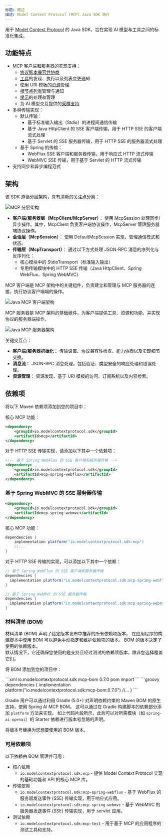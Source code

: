 ```yaml
---
标题: 概述
描述: Model Context Protocol (MCP) Java SDK 简介
---
```


用于 [Model Context Protocol](https://modelcontextprotocol.org/docs/concepts/architecture) 的 Java SDK，旨在实现 AI 模型与工具之间的标准化集成。

## 功能特点

- MCP 客户端和服务器的实现支持：
  - [协议版本兼容性协商](https://spec.modelcontextprotocol.io/specification/2024-11-05/basic/lifecycle/#initialization)
  - [工具](https://spec.modelcontextprotocol.io/specification/2024-11-05/server/tools/)的发现、执行以及列表变更通知
  - 使用 URI 模板的[资源](https://spec.modelcontextprotocol.io/specification/2024-11-05/server/resources/)管理
  - [根节点列表](https://spec.modelcontextprotocol.io/specification/2024-11-05/client/roots/)管理与通知
  - [提示](https://spec.modelcontextprotocol.io/specification/2024-11-05/server/prompts/)的处理和管理
  - 为 AI 模型交互提供的[采样支持](https://spec.modelcontextprotocol.io/specification/2024-11-05/client/sampling/)
- 多种传输实现：
  - 默认传输：
    - 基于标准输入输出（Stdio）的进程间通信传输
    - 基于 Java HttpClient 的 SSE 客户端传输，用于 HTTP SSE 的客户端流式处理
    - 基于 Servlet 的 SSE 服务器传输，用于 HTTP SSE 的服务器流式处理
  - 基于 Spring 的传输：
    - WebFlux SSE 客户端和服务器传输，用于响应式 HTTP 流式传输
    - WebMVC SSE 传输，用于基于 Servlet 的 HTTP 流式传输
- 支持同步和异步编程范式

## 架构

该 SDK 遵循分层架构，具有清晰的关注点分离：

![MCP 分层架构](/images/java/mcp-stack.svg)

- **客户端/服务器层（McpClient/McpServer）**：
  使用 McpSession 处理同步/异步操作。其中，McpClient 负责客户端协议操作，McpServer 管理服务器端协议操作。
- **会话层（McpSession）**：
  使用 DefaultMcpSession 实现，管理通信模式和状态。
- **传输层（McpTransport）**：
  通过以下方式处理 JSON-RPC 消息的序列化与反序列化：
  - 核心模块中的 StdioTransport（标准输入输出）
  - 专用传输模块中的 HTTP SSE 传输（Java HttpClient、Spring WebFlux、Spring WebMVC）

MCP 客户端是 MCP 架构中的关键组件，负责建立和管理与 MCP 服务器的连接，执行协议客户端端的操作。

![Java MCP 客户端架构](/images/java/java-mcp-client-architecture.jpg)

MCP 服务器是 MCP 架构的基础组件，为客户端提供工具、资源和功能，并实现协议的服务器端操作。

![Java MCP 服务器架构](/images/java/java-mcp-server-architecture.jpg)

关键交互点：

- **客户端/服务器初始化**：
  传输设置、协议兼容性检查、能力协商以及实现细节交换。
- **消息流**：
  JSON-RPC 消息处理，包括验证、类型安全的响应处理和错误处理。
- **资源管理**：
  资源发现、基于 URI 模板的访问、订阅系统以及内容检索。

## 依赖项

将以下 Maven 依赖项添加到您的项目中：

<Tabs>
  <Tab title="Maven">
核心 MCP 功能：

```xml
<dependency>
    <groupId>io.modelcontextprotocol.sdk</groupId>
    <artifactId>mcp</artifactId>
</dependency>
```

对于 HTTP SSE 传输实现，请添加以下其中一个依赖项：

```xml
<!-- 基于 Spring WebFlux 的 SSE 客户端和服务器传输 -->
<dependency>
    <groupId>io.modelcontextprotocol.sdk</groupId>
    <artifactId>mcp-spring-webflux</artifactId>
</dependency>
```

### 基于 Spring WebMVC 的 SSE 服务器传输

```xml
<dependency>
    <groupId>io.modelcontextprotocol.sdk</groupId>
    <artifactId>mcp-spring-webmvc</artifactId>
</dependency>
```
</Tab>
<Tab title="Gradle">
核心 MCP 功能：

```groovy
dependencies {
    implementation platform("io.modelcontextprotocol.sdk:mcp")
    //...
}
```

对于 HTTP SSE 传输的实现，可以添加以下其中一个依赖：

```groovy
// 基于 Spring WebFlux 的 SSE 客户端和服务器传输
dependencies {
  implementation platform("io.modelcontextprotocol.sdk:mcp-spring-webflux")
}

// 基于 Spring WebMVC 的 SSE 服务器传输
dependencies {
  implementation platform("io.modelcontextprotocol.sdk:mcp-spring-webmvc")
}
```
</Tab>
</Tabs>

### 材料清单 (BOM)

材料清单 (BOM) 声明了给定版本发布中推荐的所有依赖项版本。
在应用程序的构建脚本中使用 BOM 可以避免手动指定和维护依赖项的版本。
BOM 的版本决定了使用的依赖版本。  
默认情况下，它还确保您使用的是支持且经过测试的依赖项版本，除非您选择覆盖它们。

将 BOM 添加到您的项目中：

<Tabs>
<Tab title="Maven">
```xml
<dependencyManagement>
    <dependencies>
        <dependency>
            <groupId>io.modelcontextprotocol.sdk</groupId>
            <artifactId>mcp-bom</artifactId>
            <version>0.7.0</version>
            <type>pom</type>
            <scope>import</scope>
        </dependency>
    </dependencies>
</dependencyManagement>
```
</Tab>
<Tab title="Gradle">
```groovy
dependencies {
  implementation platform("io.modelcontextprotocol.sdk:mcp-bom:0.7.0")
  //...
}
```

Gradle 用户可以通过利用 Gradle (5.0+) 对声明依赖约束的 Maven BOM 的原生支持，使用 Spring AI MCP BOM。
这可以通过在 Gradle 构建脚本的依赖部分添加 `platform` 方法来实现。
如上代码片段所示，此后可以对所需模块（如 `spring-ai-openai`）的 Starter 依赖进行版本号忽略的声明。
</Tab>
</Tabs>

将版本号替换为您想要使用的 BOM 版本。

### 可用依赖项

以下依赖由 BOM 管理并可用：

- 核心依赖
  - `io.modelcontextprotocol.sdk:mcp` - 提供 Model Context Protocol 实现的基础功能和 API 的核心 MCP 库。
- 传输依赖
  - `io.modelcontextprotocol.sdk:mcp-spring-webflux` - 基于 WebFlux 的服务器发送事件 (SSE) 传输实现，用于响应式应用。
  - `io.modelcontextprotocol.sdk:mcp-spring-webmvc` - 基于 WebMVC 的服务器发送事件 (SSE) 传输实现，用于 servlet 应用。
- 测试依赖
  - `io.modelcontextprotocol.sdk:mcp-test` - 用于基于 MCP 的应用程序的测试工具和支持。